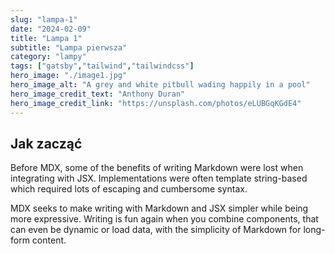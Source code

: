 ```yaml
---
slug: "lampa-1"
date: "2024-02-09"
title: "Lampa 1"
subtitle: "Lampa pierwsza"
category: "lampy"
tags: ["gatsby","tailwind","tailwindcss"]
hero_image: "./image1.jpg"
hero_image_alt: "A grey and white pitbull wading happily in a pool"
hero_image_credit_text: "Anthony Duran"
hero_image_credit_link: "https://unsplash.com/photos/eLUBGqKGdE4"
---
```


## Jak zacząć

Before MDX, some of the benefits of writing Markdown were lost when integrating with JSX. Implementations were often template string-based which required lots of escaping and cumbersome syntax.

MDX seeks to make writing with Markdown and JSX simpler while being more expressive. Writing is fun again when you combine components, that can even be dynamic or load data, with the simplicity of Markdown for long-form content.